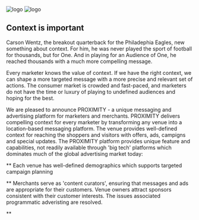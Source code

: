 
<div className={styles["Welcome"]}>

<div className={styles["logo"]}>
  <img src={naviLogo} className={styles["logo-navi"]} alt="logo" />
  <img src={reactLogo} className={styles["logo-react"]} alt="logo" />
</div>

## Context is important

Carson Wentz, the breakout quarterback for the Philadephia Eagles, new something about context. For him, he was never played the sport of football for thousands, but for One. And in playing for an Audience of One, he reached thousands with a much more compelling message.

Every marketer knows the value of context. If we have the right context, we can shape a more targeted message with a more precise and relevant set of actions. The consumer market is crowded and fast-paced, and marketers do not have the time or luxury of playing to undefined audiences and hoping for the best.

We are pleased to announce PROXIMITY - a unique messaging and advertising platform for marketers and merchants. PROXIMITY delivers compelling context for every marketer by transforming any venue into a location-based messaging platform. The venue provides well-defined context for reaching the shoppers and visitors with offers, ads, campigns and special updates. The PROXIMITY platform provides unique feature and capabilities, not readily available through 'big tech' platforms which dominates much of the global advertising market today:

** Each venue has well-defined demographics which supports targeted campaign planning

** Merchants serve as 'content curators', ensuring that messages and ads are appropriate for their customers. Venue owners attract sponsors consistent with their customer interests. The issues associated programmatic adveristing are resolved.

** 
</div>